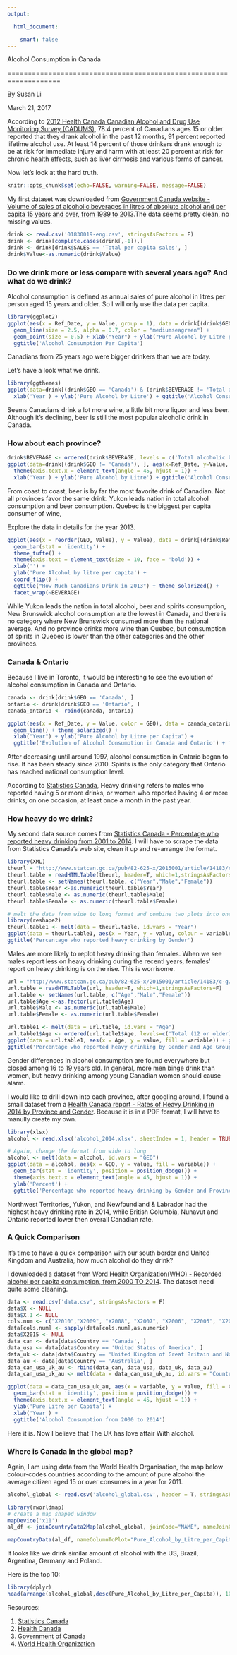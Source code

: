 ---
output:

  html_document:

    smart: false
---

Alcohol Consumption in Canada

===================================================================

By Susan Li

March 21, 2017

According to [2012 Health Canada Canadian Alcohol and Drug Use Monitoring Survey (CADUMS)](http://www.hc-sc.gc.ca/hc-ps/drugs-drogues/stat/_2012/summary-sommaire-eng.php), 78.4 percent of Canadians ages 15 or older reported that they drank alcohol in the past 12 months, 91 percent reported lifetime alcohol use.  At least 14 percent of those drinkers drank enough to be at risk for immediate injury and harm with at least 20 percent at risk for chronic health effects, such as liver cirrhosis and various forms of cancer. 

Now let's look at the hard truth.

```{r global_options, include=FALSE}
knitr::opts_chunk$set(echo=FALSE, warning=FALSE, message=FALSE)
```

My first dataset was downloaded from [Government Canada website - Volume of sales of alcoholic beverages in litres of absolute alcohol and per capita 15 years and over, from 1989 to 2013](http://open.canada.ca/data/en/dataset/93f88532-193b-48a9-8ccb-f483557b28e5).The data seems pretty clean, no missing values. 

```{r}
drink <- read.csv('01830019-eng.csv', stringsAsFactors = F)
drink <- drink[complete.cases(drink[,-1]),]
drink <- drink[drink$SALES == 'Total per capita sales', ]
drink$Value<-as.numeric(drink$Value)
```

### Do we drink more or less compare with several years ago? And what do we drink?

Alcohol consumption is defined as annual sales of pure alcohol in litres per person aged 15 years and older. So I will only use the data per capita.

```{r}
library(ggplot2)
ggplot(aes(x = Ref_Date, y = Value, group = 1), data = drink[(drink$GEO == 'Canada') & (drink$BEVERAGE == 'Total alcoholic beverages'), ]) +
  geom_line(size = 2.5, alpha = 0.7, color = "mediumseagreen") +
  geom_point(size = 0.5) + xlab("Year") + ylab("Pure Alcohol by Litre per Capita") +
  ggtitle('Alcohol Consumption Per Capita')
```

Canadians from 25 years ago were bigger drinkers than we are today. 

Let's have a look what we drink.

```{r}
library(ggthemes)
ggplot(data=drink[(drink$GEO == 'Canada') & (drink$BEVERAGE != 'Total alcoholic beverages'), ], aes(x=Ref_Date, y=Value, group = BEVERAGE, colour = as.factor(BEVERAGE))) + geom_line() + theme_solarized() +
  xlab('Year') + ylab('Pure Alcohol by Litre') + ggtitle('Alcohol Consumption per Capita')

```

Seems Canadians drink a lot more wine, a little bit more liquor and less beer. Although it's declining, beer is still the most popular alcoholic drink in Canada. 

### How about each province?

```{r}
drink$BEVERAGE <- ordered(drink$BEVERAGE, levels = c('Total alcoholic beverages', 'Beer', 'Spirits', 'Wine'))
ggplot(data=drink[(drink$GEO != 'Canada'), ], aes(x=Ref_Date, y=Value, group = BEVERAGE, colour = as.factor(BEVERAGE))) + geom_line() + 
  theme(axis.text.x = element_text(angle = 45, hjust = 1)) +
  xlab('Year') + ylab('Pure Alcohol by Litre') + ggtitle('Alcohol Consumption per Capita') + facet_wrap(~GEO)
```

From coast to coast, beer is by far the most favorite drink of Canadian. Not all provinces favor the same drink. Yukon leads nation in total alcohol consumption and beer consumption. Quebec is the biggest per capita consumer of wine, 

Explore the data in details for the year 2013.

```{r}
ggplot(aes(x = reorder(GEO, Value), y = Value), data = drink[(drink$Ref_Date== 2013), ] ) +
  geom_bar(stat = 'identity') +
  theme_tufte() +
  theme(axis.text = element_text(size = 10, face = 'bold')) +
  xlab('') +
  ylab('Pure Alcohol by litre per capita') +
  coord_flip() +
  ggtitle("How Much Canadians Drink in 2013") + theme_solarized() +
  facet_wrap(~BEVERAGE)
```

While Yukon leads the nation in total alcohol, beer and spirits consumption, New Brunswick alcohol consumption are the lowest in Canada, and there is no category where New Brunswick consumed more than the national average. And no province drinks more wine than Quebec, but consumption of spirits in Quebec is lower than the other categories and the other provinces.

### Canada & Ontario 

Because I live in Toronto, it would be interesting to see the evolution of alcohol consumption in Canada and Ontario. 

```{r}
canada <- drink[drink$GEO == 'Canada', ]
ontario <- drink[drink$GEO == 'Ontario', ]
canada_ontario <- rbind(canada, ontario)

ggplot(aes(x = Ref_Date, y = Value, color = GEO), data = canada_ontario) +
  geom_line() + theme_solarized() +
  xlab("Year") + ylab("Pure Alcohol by Litre per Capita") +
  ggtitle('Evolution of Alcohol Consumption in Canada and Ontario') + facet_wrap(~BEVERAGE)

```

After decreasing until around 1997, alcohol consumption in Ontario began to rise. It has been steady since 2010. Spirits is the only category that Ontario has reached national consumption level. 

According to [Statistics Canada](http://www.statcan.gc.ca/tables-tableaux/sum-som/l01/cst01/health80a-eng.htm), Heavy drinking refers to males who reported having 5 or more drinks, or women who reported having 4 or more drinks, on one occasion, at least once a month in the past year.

### How heavy do we drink?

My second data source comes from [Statistics Canada -  Percentage who reported heavy drinking from 2001 to 2014](http://www.statcan.gc.ca/eng/start). I will have to scrape the data from Statistics Canada's web site, clean it up and re-arrange the format.
 
```{r}
library(XML)
theurl = "http://www.statcan.gc.ca/pub/82-625-x/2015001/article/14183/c-g/desc/desc01-eng.htm"
theurl.table = readHTMLTable(theurl, header=T, which=1,stringsAsFactors=F)
theurl.table <- setNames(theurl.table, c("Year","Male","Female"))
theurl.table$Year <-as.numeric(theurl.table$Year)
theurl.table$Male <- as.numeric(theurl.table$Male)
theurl.table$Female <- as.numeric(theurl.table$Female)
```

```{r}
# melt the data from wide to long format and combine two plots into one.
library(reshape2)
theurl.table1 <- melt(data = theurl.table, id.vars = "Year")
ggplot(data = theurl.table1, aes(x = Year, y = value, colour = variable)) + geom_line() + theme_solarized() + ylab('Percent') + 
ggtitle('Percentage who reported heavy drinking by Gender')
``` 

Males are more likely to replot heavy drinking than females. When we see males report less on heavy drinking during the recentl years, females' report on heavy drinking is on the rise. This is worrisome.

```{r}
url = "http://www.statcan.gc.ca/pub/82-625-x/2015001/article/14183/c-g/desc/desc02-eng.htm"
url.table = readHTMLTable(url, header=T, which=1,stringsAsFactors=F)
url.table <- setNames(url.table, c("Age","Male","Female"))
url.table$Age <-as.factor(url.table$Age)
url.table$Male <- as.numeric(url.table$Male)
url.table$Female <- as.numeric(url.table$Female)
```

```{r}
url.table1 <- melt(data = url.table, id.vars = "Age")
url.table1$Age <- ordered(url.table1$Age, levels=c('Total (12 or older)', '12 to 15', '16 to 17', '18 to 19', '20 to 34', '35 to 44', '45 to 54', '55 to 64', '65 or older'))
ggplot(data = url.table1, aes(x = Age, y = value, fill = variable)) + geom_bar(stat = 'identity', position = position_dodge()) + theme_solarized() + ylab('Percent') + 
ggtitle('Percentage who reported heavy drinking by Gender and Age Group')
```

Gender differences in alcohol consumption are found everywhere but closed among 16 to 19 years old. In general, more men binge drink than women, but heavy drinking among young Canadian women should cause alarm.

I would like to drill down into each province, after googling around, I found a small dataset from a [Health Canada report - Rates of Heavy Drinking in 2014 by Province and Gender](http://healthycanadians.gc.ca/publications/department-ministere/state-public-health-alcohol-2015-etat-sante-publique-alcool/alt/state-phac-alcohol-2015-etat-aspc-alcool-eng.pdf). Because it is in a PDF format, I will have to manully create my own.

```{r}
library(xlsx)
alcohol <- read.xlsx('alcohol_2014.xlsx', sheetIndex = 1, header = TRUE, stringsAsFactors = F)

# Again, change the format from wide to long
alcohol <- melt(data = alcohol, id.vars = "GEO")
ggplot(data = alcohol, aes(x = GEO, y = value, fill = variable)) + 
  geom_bar(stat = 'identity', position = position_dodge()) + 
  theme(axis.text.x = element_text(angle = 45, hjust = 1)) +
  ylab('Percent') +
  ggtitle('Percentage who reported heavy drinking by Gender and Province in 2014')
```

Northwest Territories, Yukon, and Newfoundland & Labrador had the highest heavy drinking rate in 2014, while British Columbia, Nunavut and Ontario reported lower then overall Canadian rate. 

### A Quick Comparison

It's time to have a quick comparison with our south border and United Kingdom and Australia, how much alcohol do they drink?

I downloaded a dataset from [Word Health Organization(WHO) - Recorded alcohol per capita consumption, from 2000 TO 2014](http://apps.who.int/gho/data/node.main.A1026?lang=en). The dataset need quite some cleaning. 

```{r echo=FALSE, warning=FALSE, message=FALSE}
data <- read.csv('data.csv', stringsAsFactors = F)
data$X <- NULL
data$X.1 <- NULL
cols.num <- c("X2010","X2009", "X2008", "X2007", "X2006", "X2005", "X2004", "X2003", "X2002", "X2001", "X2000")
data[cols.num] <- sapply(data[cols.num],as.numeric)
data$X2015 <- NULL
data_can <- data[data$Country == 'Canada', ]
data_usa <- data[data$Country == 'United States of America', ]
data_uk <- data[data$Country == 'United Kingdom of Great Britain and Northern Ireland', ]
data_au <- data[data$Country == 'Australia', ]
data_can_usa_uk_au <- rbind(data_can, data_usa, data_uk, data_au)
data_can_usa_uk_au <- melt(data = data_can_usa_uk_au, id.vars = "Country")

```

```{r}
ggplot(data = data_can_usa_uk_au, aes(x = variable, y = value, fill = Country)) + 
  geom_bar(stat = 'identity', position = position_dodge()) + 
  theme(axis.text.x = element_text(angle = 45, hjust = 1)) +
  ylab('Pure Litre per Capita') +
  xlab('Year') +
  ggtitle('Alcohol Consumption from 2000 to 2014')
```

Here it is. Now I believe that The UK has love affair With alcohol. 

### Where is Canada in the global map? 

Again, I am using data from the World Health Organisation, the map below colour-codes countries according to the amount of pure alcohol the average citizen aged 15 or over consumes in a year for 2011.

```{r}
alcohol_global <- read.csv('alcohol_global.csv', header = T, stringsAsFactors = F)
```

```{r echo=FALSE, warning=FALSE, message=FALSE, comment=NULL, results='hide'}
library(rworldmap)
# create a map shaped window
mapDevice('x11')
al_df <- joinCountryData2Map(alcohol_global, joinCode="NAME", nameJoinColumn="Country")

```

```{r echo=FALSE, comment=NULL, message=FALSE, warning=FALSE}
mapCountryData(al_df, nameColumnToPlot="Pure_Alcohol_by_Litre_per_Capita", catMethod="fixedWidth")
```

It looks like we drink similar amount of alcohol with the US, Brazil, Argentina, Germany and Poland.

Here is the top 10:

```{r}
library(dplyr)
head(arrange(alcohol_global,desc(Pure_Alcohol_by_Litre_per_Capita)), 10)
```

Resources:

1. [Statistics Canada](http://www.statcan.gc.ca/eng/start)
2. [Health Canada](http://www.hc-sc.gc.ca/index-eng.php)
3. [Government of Canada](http://open.canada.ca/en/open-data)
4. [World Health Organization](http://www.who.int/en/)
